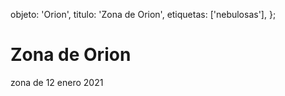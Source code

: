 
  objeto: 'Orion',
  titulo: 'Zona de Orion',
  etiquetas: ['nebulosas'],
};

# Zona de Orion

<Imagen
  src="registro/orion_20210112_1_final.jpg"
  fecha="20210112"
/>

zona de  12 enero 2021
